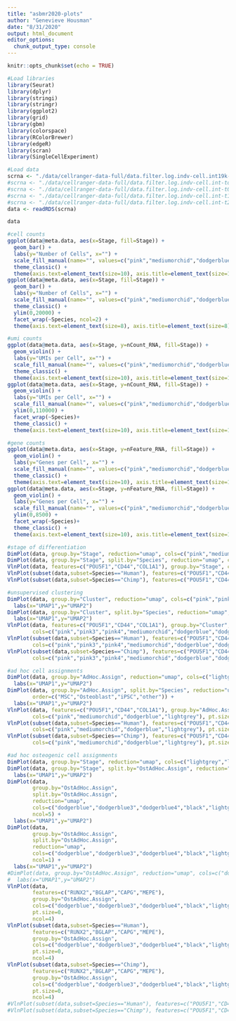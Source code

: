 ```yaml
---
title: "asbmr2020-plots"
author: "Genevieve Housman"
date: "8/31/2020"
output: html_document
editor_options: 
  chunk_output_type: console
---
```


```r
knitr::opts_chunk$set(echo = TRUE)
```


```r

#Load libraries
library(Seurat)
library(dplyr)
library(stringi)
library(stringr)
library(ggplot2)
library(grid)
library(gbm)
library(colorspace)
library(RColorBrewer)
library(edgeR)
library(scran)
library(SingleCellExperiment)

```

```r

#Load data
scrna <- "./data/cellranger-data-full/data.filter.log.indv-cell.int19k-tot.assign.rds" #integrate across individuals - total (15k genes)
#scrna <- "./data/cellranger-data-full/data.filter.log.indv-cell.int-tot.assign.rds" #integrate across individuals - total
#scrna <- "./data/cellranger-data-full/data.filter.log.indv-cell.int-t0.assign.rds" #integrate across individuals - Time 0
#scrna <- "./data/cellranger-data-full/data.filter.log.indv-cell.int-t1.assign.rds" #integrate across individuals - Time 1
#scrna <- "./data/cellranger-data-full/data.filter.log.indv-cell.int-t2.assign.rds" #integrate across individuals - Time 2
data <- readRDS(scrna)

data

```

```r

#cell counts
ggplot(data@meta.data, aes(x=Stage, fill=Stage)) +
  geom_bar() +
  labs(y="Number of Cells", x="") +
  scale_fill_manual(name="", values=c("pink","mediumorchid","dodgerblue")) +
  theme_classic() +
  theme(axis.text=element_text(size=10), axis.title=element_text(size=10), legend.text=element_text(size=10))
ggplot(data@meta.data, aes(x=Stage, fill=Stage)) +
  geom_bar() +
  labs(y="Number of Cells", x="") +
  scale_fill_manual(name="", values=c("pink","mediumorchid","dodgerblue")) +
  theme_classic() +
  ylim(0,20000) +
  facet_wrap(~Species, ncol=2) +
  theme(axis.text=element_text(size=8), axis.title=element_text(size=8), legend.text=element_text(size=8))

#umi counts
ggplot(data@meta.data, aes(x=Stage, y=nCount_RNA, fill=Stage)) +
  geom_violin() +
  labs(y="UMIs per Cell", x="") +
  scale_fill_manual(name="", values=c("pink","mediumorchid","dodgerblue")) +
  theme_classic() +
  theme(axis.text=element_text(size=10), axis.title=element_text(size=10), legend.text=element_text(size=10))
ggplot(data@meta.data, aes(x=Stage, y=nCount_RNA, fill=Stage)) +
  geom_violin() +
  labs(y="UMIs per Cell", x="") +
  scale_fill_manual(name="", values=c("pink","mediumorchid","dodgerblue")) +
  ylim(0,110000) +
  facet_wrap(~Species)+
  theme_classic() +
  theme(axis.text=element_text(size=10), axis.title=element_text(size=10), legend.text=element_text(size=10))

#gene counts
ggplot(data@meta.data, aes(x=Stage, y=nFeature_RNA, fill=Stage)) +
  geom_violin() +
  labs(y="Genes per Cell", x="") +
  scale_fill_manual(name="", values=c("pink","mediumorchid","dodgerblue")) +
  theme_classic() +
  theme(axis.text=element_text(size=10), axis.title=element_text(size=10), legend.text=element_text(size=10))
ggplot(data@meta.data, aes(x=Stage, y=nFeature_RNA, fill=Stage)) +
  geom_violin() +
  labs(y="Genes per Cell", x="") +
  scale_fill_manual(name="", values=c("pink","mediumorchid","dodgerblue")) +
  ylim(0,8500) +
  facet_wrap(~Species)+
  theme_classic() +
  theme(axis.text=element_text(size=10), axis.title=element_text(size=10), legend.text=element_text(size=10))

#stage of differentiation
DimPlot(data, group.by="Stage", reduction="umap", cols=c("pink","mediumorchid","dodgerblue")) + labs(x="UMAP1",y="UMAP2")
DimPlot(data, group.by="Stage", split.by="Species", reduction="umap", cols=c("pink","mediumorchid","dodgerblue")) + labs(x="UMAP1",y="UMAP2")
VlnPlot(data, features=c("POU5F1","CD44","COL1A1"), group.by="Stage", cols=c("pink","mediumorchid","dodgerblue"), pt.size=0)
VlnPlot(subset(data,subset=Species=="Human"), features=c("POU5F1","CD44","COL1A1"), group.by="Stage", cols=c("pink","mediumorchid","dodgerblue"), pt.size=0)
VlnPlot(subset(data,subset=Species=="Chimp"), features=c("POU5F1","CD44","COL1A1"), group.by="Stage", cols=c("pink","mediumorchid","dodgerblue"), pt.size=0)

#unsupervised clustering
DimPlot(data, group.by="Cluster", reduction="umap", cols=c("pink","pink3","pink4","mediumorchid","dodgerblue","dodgerblue4")) +
  labs(x="UMAP1",y="UMAP2")
DimPlot(data, group.by="Cluster", split.by="Species", reduction="umap", cols=c("pink","pink3","pink4","mediumorchid","dodgerblue4")) +
  labs(x="UMAP1",y="UMAP2")
VlnPlot(data, features=c("POU5F1","CD44","COL1A1"), group.by="Cluster",
        cols=c("pink","pink3","pink4","mediumorchid","dodgerblue","dodgerblue3","dodgerblue4"), pt.size=0)
VlnPlot(subset(data,subset=Species=="Human"), features=c("POU5F1","CD44","COL1A1"), group.by="Cluster",
        cols=c("pink","pink3","pink4","mediumorchid","dodgerblue","dodgerblue3","dodgerblue4"), pt.size=0)
VlnPlot(subset(data,subset=Species=="Chimp"), features=c("POU5F1","CD44","COL1A1"), group.by="Cluster",
        cols=c("pink","pink3","pink4","mediumorchid","dodgerblue","dodgerblue3","dodgerblue4"), pt.size=0)

#ad hoc cell assignments
DimPlot(data, group.by="AdHoc.Assign", reduction="umap", cols=c("lightgrey","pink","dodgerblue","mediumorchid"), order=c("MSC","Osteoblast","iPSC","other")) +
  labs(x="UMAP1",y="UMAP2")
DimPlot(data, group.by="AdHoc.Assign", split.by="Species", reduction="umap", cols=c("lightgrey","pink","dodgerblue","mediumorchid"),
        order=c("MSC","Osteoblast","iPSC","other")) +
  labs(x="UMAP1",y="UMAP2")
VlnPlot(data, features=c("POU5F1","CD44","COL1A1"), group.by="AdHoc.Assign",
        cols=c("pink","mediumorchid","dodgerblue","lightgrey"), pt.size=0)
VlnPlot(subset(data,subset=Species=="Human"), features=c("POU5F1","CD44","COL1A1"), group.by="AdHoc.Assign",
        cols=c("pink","mediumorchid","dodgerblue","lightgrey"), pt.size=0)
VlnPlot(subset(data,subset=Species=="Chimp"), features=c("POU5F1","CD44","COL1A1"), group.by="AdHoc.Assign",
        cols=c("pink","mediumorchid","dodgerblue","lightgrey"), pt.size=0)

#ad hoc osteogenic cell assignments
DimPlot(data, group.by="Stage", reduction="umap", cols=c("lightgrey","lightgrey","dodgerblue")) + labs(x="UMAP1",y="UMAP2")
DimPlot(data, group.by="Stage", split.by="OstAdHoc.Assign", reduction="umap", cols=c("lightgrey","lightgrey","dodgerblue")) +
  labs(x="UMAP1",y="UMAP2")
DimPlot(data,
        group.by="OstAdHoc.Assign",
        split.by="OstAdHoc.Assign",
        reduction="umap",
        cols=c("dodgerblue","dodgerblue3","dodgerblue4","black","lightgrey"),
        ncol=5) +
  labs(x="UMAP1",y="UMAP2")
DimPlot(data,
        group.by="OstAdHoc.Assign",
        split.by="OstAdHoc.Assign",
        reduction="umap",
        cols=c("dodgerblue","dodgerblue3","dodgerblue4","black","lightgrey"),
        ncol=1) +
  labs(x="UMAP1",y="UMAP2")
#DimPlot(data, group.by="OstAdHoc.Assign", reduction="umap", cols=c("dodgerblue","dodgerblue3","dodgerblue4","black","lightgrey")) +
#  labs(x="UMAP1",y="UMAP2")
VlnPlot(data,
        features=c("RUNX2","BGLAP","CAPG","MEPE"),
        group.by="OstAdHoc.Assign",
        cols=c("dodgerblue","dodgerblue3","dodgerblue4","black","lightgrey"),
        pt.size=0,
        ncol=4)
VlnPlot(subset(data,subset=Species=="Human"),
        features=c("RUNX2","BGLAP","CAPG","MEPE"),
        group.by="OstAdHoc.Assign",
        cols=c("dodgerblue","dodgerblue3","dodgerblue4","black","lightgrey"),
        pt.size=0,
        ncol=4)
VlnPlot(subset(data,subset=Species=="Chimp"),
        features=c("RUNX2","BGLAP","CAPG","MEPE"),
        group.by="OstAdHoc.Assign",
        cols=c("dodgerblue","dodgerblue3","dodgerblue4","black","lightgrey"),
        pt.size=0,
        ncol=4)
#VlnPlot(subset(data,subset=Species=="Human"), features=c("POU5F1","CD44","COL1A1"), group.by="OstAdHoc.Assign", pt.size=0)
#VlnPlot(subset(data,subset=Species=="Chimp"), features=c("POU5F1","CD44","COL1A1"), group.by="OstAdHoc.Assign", pt.size=0)

```

